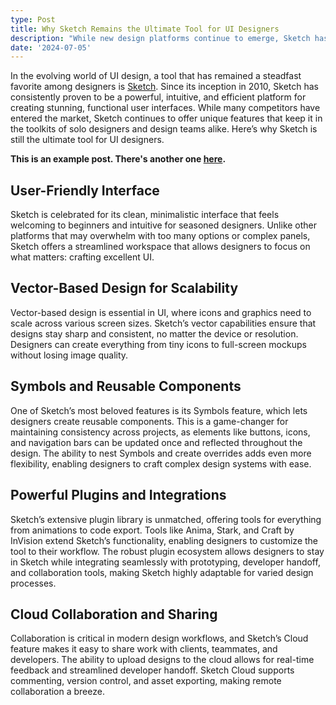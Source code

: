 ```yaml
---
type: Post
title: Why Sketch Remains the Ultimate Tool for UI Designers
description: "While new design platforms continue to emerge, Sketch has held its ground as a go-to for UI designers, offering an impressive mix of simplicity, precision, and power."
date: '2024-07-05'
---
```


In the evolving world of UI design, a tool that has remained a steadfast favorite among designers is [Sketch](https://www.sketch.com/). Since its inception in 2010, Sketch has consistently proven to be a powerful, intuitive, and efficient platform for creating stunning, functional user interfaces. While many competitors have entered the market, Sketch continues to offer unique features that keep it in the toolkits of solo designers and design teams alike. Here’s why Sketch is still the ultimate tool for UI designers.

**This is an example post. There's another one [here](/posts/example-post-1).**

## User-Friendly Interface

Sketch is celebrated for its clean, minimalistic interface that feels welcoming to beginners and intuitive for seasoned designers. Unlike other platforms that may overwhelm with too many options or complex panels, Sketch offers a streamlined workspace that allows designers to focus on what matters: crafting excellent UI.

## Vector-Based Design for Scalability

Vector-based design is essential in UI, where icons and graphics need to scale across various screen sizes. Sketch’s vector capabilities ensure that designs stay sharp and consistent, no matter the device or resolution. Designers can create everything from tiny icons to full-screen mockups without losing image quality.

## Symbols and Reusable Components

One of Sketch’s most beloved features is its Symbols feature, which lets designers create reusable components. This is a game-changer for maintaining consistency across projects, as elements like buttons, icons, and navigation bars can be updated once and reflected throughout the design. The ability to nest Symbols and create overrides adds even more flexibility, enabling designers to craft complex design systems with ease.

## Powerful Plugins and Integrations

Sketch’s extensive plugin library is unmatched, offering tools for everything from animations to code export. Tools like Anima, Stark, and Craft by InVision extend Sketch’s functionality, enabling designers to customize the tool to their workflow. The robust plugin ecosystem allows designers to stay in Sketch while integrating seamlessly with prototyping, developer handoff, and collaboration tools, making Sketch highly adaptable for varied design processes.

## Cloud Collaboration and Sharing

Collaboration is critical in modern design workflows, and Sketch’s Cloud feature makes it easy to share work with clients, teammates, and developers. The ability to upload designs to the cloud allows for real-time feedback and streamlined developer handoff. Sketch Cloud supports commenting, version control, and asset exporting, making remote collaboration a breeze.

